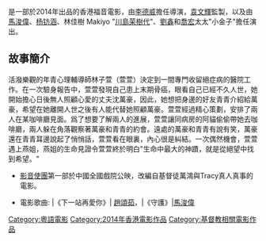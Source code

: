 {{unreferenced|time=2016-07-06T09:31:00+00:00}}
{{Infobox Film
| name               = 下一站再愛你
| original_name      = ''{{lang|en|Next Station is Love}}''
| image              = 
| caption            = 
| director           = [[李德威|李德威]]
| executive_producer = [[袁文輝|袁文輝]]
| producer           = [[袁文輝|袁文輝]]
| producer_2         = 
| writer             = 
| starring           = [[馬浚偉|馬浚偉]]<br/>[[杨钫涵|杨钫涵]]<br/>林佳樹 Makiyo "[[川島茉樹代|川島茉樹代]]"<br/>[[劉鑫|劉鑫]]<br/>[[喬宏|喬宏]]太太"小金子"
| Opening theme      = 
| Composer           = 
| Lyricist           = 
| by                 = 
| music              = 
| cinematography     = 
| editing            = 
| studio             = [[影音使團|影音使團]]
| distributor        = [[影音使團|影音使團]]
| released           = 
| rate               = 
| runtime            = 91分鐘
| country            = {{香港電影產地}}
| language           = [[粵語|粵語]]
| imdb_id            = 
| budget             = 
| gross              = 
| followed_by        = 
}}
{{engname|《下一站再愛你》|'Next Station is Love'}}是一部於2014年出品的香港福音電影，由[[李德威|李德威]]擔任導演，[[袁文輝|袁文輝]]監製，以及由[[馬浚偉|馬浚偉]]、[[杨钫涵|杨钫涵]]、林佳樹 Makiyo "[[川島茉樹代|川島茉樹代]]"、[[劉鑫|劉鑫]]和[[喬宏|喬宏]]太太"小金子"擔任演出。

==故事簡介==
活潑樂觀的年青心理輔導師林子萱（萱萱）決定到一間專門收留絕症病的醫院工作。在一次驗身報告中，萱萱發現自己患上末期骨癌，眼看自己已經不久人世，她開始擔心日後無人照顧心愛的丈夫沈萬豪，因此，她想把身邊的好友青青介紹給萬豪，希望在她離開人世之後有人能代替她照顧萬豪。萱萱經過精心策劃，安排了兩人在某咖啡廳見面。爲了想要了解兩人的進展，萱萱讓同病房的阿貓偷偷帶她去咖啡廳，兩人躲在角落觀察著萬豪和青青的約會。遠處的萬豪和青青有說有笑，萬豪還在青青耳邊說起了悄悄話，萱萱看在眼裏，內心很是糾結。一次偶然機會，萱萱遇上燕姐，燕姐的生命見證令萱萱終於明白"生命中最大的神蹟，就是從絕望中找到希望。"

* [[影音使團|影音使團]]第一部於中國全國戲院公映，改編自基督徒萬鴻與Tracy真人真事的電影。

* 電影歌曲: |《下一站再愛你》| [[趙頌茹|趙頌茹]]，|《守護》|[[馬浚偉|馬浚偉]]


[[Category:粵語電影|Category:粵語電影]]
[[Category:2014年香港電影作品|Category:2014年香港電影作品]]
[[Category:基督教相關電影作品|Category:基督教相關電影作品]]